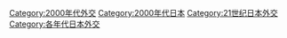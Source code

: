 [[Category:2000年代外交|Category:2000年代外交]]
[[Category:2000年代日本|Category:2000年代日本]]
[[Category:21世纪日本外交|Category:21世纪日本外交]]
[[Category:各年代日本外交|Category:各年代日本外交]]